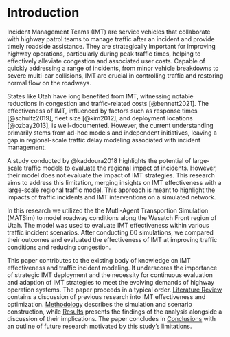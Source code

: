 # Introduction

Incident Management Teams (IMT) are service vehicles that collaborate with highway patrol teams to manage traffic after an incident and provide timely roadside assistance. They are strategically important for improving highway operations, particularly during peak traffic times, helping to effectively alleviate congestion and associated user costs. Capable of quickly addressing a range of incidents, from minor vehicle breakdowns to severe multi-car collisions, IMT are crucial in controlling traffic and restoring normal flow on the roadways.

States like Utah have long benefited from IMT, witnessing notable reductions in congestion and traffic-related costs [@bennett2021]. The effectiveness of IMT, influenced by factors such as response times [@schultz2019], fleet size [@kim2012], and deployment locations [@ozbay2013], is well-documented. However, the current understanding primarily stems from ad-hoc models and independent initiatives, leaving a gap in regional-scale traffic delay modeling associated with incident management. 

A study conducted by @kaddoura2018 highlights the potential of large-scale traffic models to evaluate the regional impact of incidents. However, their model does not evaluate the impact of IMT strategies. This research aims to address this limitation, merging insights on IMT effectiveness with a large-scale regional traffic model. This approach is meant to highlight the impacts of traffic incidents and IMT interventions on a simulated network.

In this research we utilized the the Mutli-Agent Transportion Simulation (MATSim) to model roadway conditions along the Wasatch Front region of Utah. The model was used to evaluate IMT effectiveness within various traffic incident scenarios. After conducting 60 simulations, we compared their outcomes and evaluated the effectiveness of IMT at improving traffic conditions and reducing congestion.

This paper contributes to the existing body of knowledge on IMT effectiveness and traffic incident modeling. It underscores the importance of strategic IMT deployment and the necessity for continuous evaluation and adaption of IMT strategies to meet the evolving demands of highway operation systems. The paper proceeds in a typical order. [Literature Review](#sec-litreview) contains a discussion of previous research into IMT effectiveness and optimization. [Methodology](#sec-methods) describes the simulation and scenario construction, while [Results](#sec-results) presents the findings of the analysis alongside a discussion of their implications. The paper concludes in [Conclusions](#sec-conclusions) with an outline of future research motivated by this study's limitations.